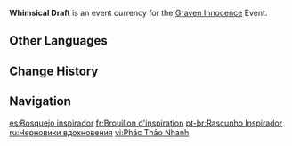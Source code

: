 {{Item Infobox
|id           = 000144
|image        = Item Whimsical Draft.png
|type         = Event Items
|group        = Event Currencies
|quality      = 3
|description  = A quick sketch of inspirations for "Aranara Carvings" made during the adventure. Can be exchanged for precious treasures during the "Graven Innocence" event.
|source1      = [[Graven Innocence]] Event
|event        = Graven Innocence
}}
'''Whimsical Draft''' is an event currency for the [[Graven Innocence]] Event.

==Other Languages==
{{Other Languages
|default_hidden = 1
|en      = Whimsical Draft
|zhs     = 随想草稿
|zhs_rm  = Suíxiǎng Cǎogǎo
|zht     = 隨想草稿
|zht_rm  = Suíxiǎng Cǎogǎo
|ja      = アイデアメモ
|ja_rm   = Aidea Memo
|ko      = 초안 모음집
|ko_rm   = Choan Moeumjip
|es      = Bosquejo inspirador
|fr      = Brouillon d'inspiration
|ru      = Черновики вдохновения
|th      = Whimsical Draft
|vi      = Phác Thảo Nhanh
|de      = Schneller Entwurf
|id      = Whimsical Draft
|pt      = Rascunho Inspirador
}}

==Change History==
{{Change History|3.0}}

==Navigation==
{{Precious Navbox|Currency}}

[[es:Bosquejo inspirador]]
[[fr:Brouillon d'inspiration]]
[[pt-br:Rascunho Inspirador]]
[[ru:Черновики вдохновения]]
[[vi:Phác Thảo Nhanh]]